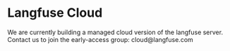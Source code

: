 # Langfuse Cloud


<Callout type="info" emoji="ℹ️">
  We are currently building a managed cloud version of the langfuse server.
  Contact us to join the early-access group: cloud@langfuse.com
</Callout>
